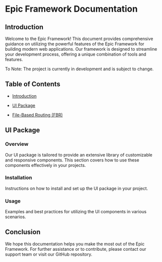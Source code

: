 # Epic Framework Documentation

## Introduction

Welcome to the Epic Framework! This document provides comprehensive guidance on utilizing the powerful features of the Epic Framework for building modern web applications. Our framework is designed to streamline your development process, offering a unique combination of tools and features.

To Note: The project is currently in development and is subject to change.

## Table of Contents 

- [Introduction](#introduction)

- [UI Package](UI/components)

- [File-Based Routing (FBR)](routing)

## UI Package

### Overview

Our UI package is tailored to provide an extensive library of customizable and responsive components. This section covers how to use these components effectively in your projects.

### Installation

Instructions on how to install and set up the UI package in your project.

### Usage

Examples and best practices for utilizing the UI components in various scenarios.

## Conclusion

We hope this documentation helps you make the most out of the Epic Framework. For further assistance or to contribute, please contact our support team or visit our GitHub repository.
